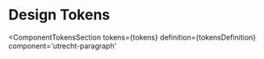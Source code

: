 <!-- @license CC0-1.0 -->


<Meta id="web-component-paragraph--design-tokens" title="Web Component/Paragraph//Design Tokens" />

# Design Tokens

<ComponentTokensSection
  tokens={tokens}
  definition={tokensDefinition}
  component='utrecht-paragraph'
></ComponentTokensSection>
